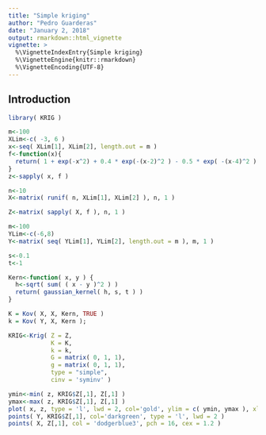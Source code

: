 ```yaml
---
title: "Simple kriging"
author: "Pedro Guarderas"
date: "January 2, 2018"
output: rmarkdown::html_vignette
vignette: >
  %\VignetteIndexEntry{Simple kriging}
  %\VignetteEngine{knitr::rmarkdown}
  %\VignetteEncoding{UTF-8}
---
```


## Introduction
```r
library( KRIG )
```

```r
m<-100
XLim<-c( -3, 6 )
x<-seq( XLim[1], XLim[2], length.out = m )
f<-function(x){
  return( 1 + exp(-x^2) + 0.4 * exp(-(x-2)^2 ) - 0.5 * exp( -(x-4)^2 ) ) 
}
z<-sapply( x, f )
```

```r
n<-10
X<-matrix( runif( n, XLim[1], XLim[2] ), n, 1 )

Z<-matrix( sapply( X, f ), n, 1 )

m<-100
YLim<-c(-6,8)
Y<-matrix( seq( YLim[1], YLim[2], length.out = m ), m, 1 )
```

```r
s<-0.1
t<-1

Kern<-function( x, y ) {
  h<-sqrt( sum( ( x - y )^2 ) )
  return( gaussian_kernel( h, s, t ) )
}
```

```r
K = Kov( X, X, Kern, TRUE )
k = Kov( Y, X, Kern );

KRIG<-Krig( Z = Z,
            K = K, 
            k = k,
            G = matrix( 0, 1, 1),
            g = matrix( 0, 1, 1),
            type = "simple", 
            cinv = 'syminv' )
```

```r
ymin<-min( z, KRIG$Z[,1], Z[,1] )
ymax<-max( z, KRIG$Z[,1], Z[,1] )
plot( x, z, type = 'l', lwd = 2, col='gold', ylim = c( ymin, ymax ), xlim = YLim )
points( Y, KRIG$Z[,1], col='darkgreen', type = 'l', lwd = 2 )
points( X, Z[,1], col = 'dodgerblue3', pch = 16, cex = 1.2 )
```
